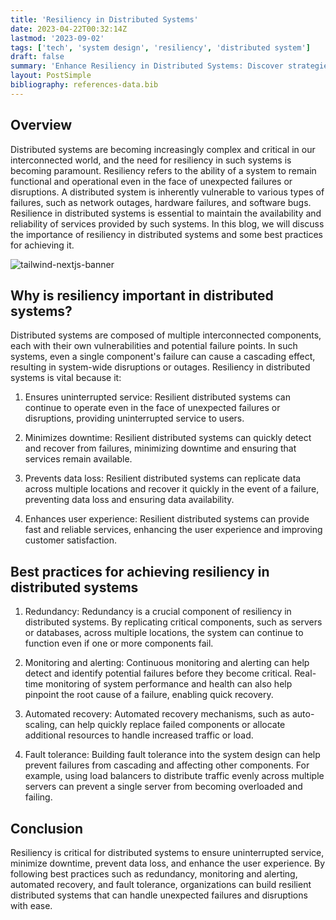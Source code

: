 ```yaml
---
title: 'Resiliency in Distributed Systems'
date: 2023-04-22T00:32:14Z
lastmod: '2023-09-02'
tags: ['tech', 'system design', 'resiliency', 'distributed system']
draft: false
summary: 'Enhance Resiliency in Distributed Systems: Discover strategies, best practices, and tools for building robust and fault-tolerant distributed systems. Explore our tech insights now!'
layout: PostSimple
bibliography: references-data.bib
---
```


<TOCInline toc={props.toc} asDisclosure />

## Overview

Distributed systems are becoming increasingly complex and critical in our interconnected world, and the need for resiliency in such systems is becoming paramount. Resiliency refers to the ability of a system to remain functional and operational even in the face of unexpected failures or disruptions. A distributed system is inherently vulnerable to various types of failures, such as network outages, hardware failures, and software bugs. Resilience in distributed systems is essential to maintain the availability and reliability of services provided by such systems. In this blog, we will discuss the importance of resiliency in distributed systems and some best practices for achieving it.

![tailwind-nextjs-banner](/static/images/Resiliency-in-Distributed-Systems.webp)

## Why is resiliency important in distributed systems?

Distributed systems are composed of multiple interconnected components, each with their own vulnerabilities and potential failure points. In such systems, even a single component's failure can cause a cascading effect, resulting in system-wide disruptions or outages. Resiliency in distributed systems is vital because it:

1. Ensures uninterrupted service: Resilient distributed systems can continue to operate even in the face of unexpected failures or disruptions, providing uninterrupted service to users.

2. Minimizes downtime: Resilient distributed systems can quickly detect and recover from failures, minimizing downtime and ensuring that services remain available.

3. Prevents data loss: Resilient distributed systems can replicate data across multiple locations and recover it quickly in the event of a failure, preventing data loss and ensuring data availability.

4. Enhances user experience: Resilient distributed systems can provide fast and reliable services, enhancing the user experience and improving customer satisfaction.

## Best practices for achieving resiliency in distributed systems

1. Redundancy: Redundancy is a crucial component of resiliency in distributed systems. By replicating critical components, such as servers or databases, across multiple locations, the system can continue to function even if one or more components fail.

2. Monitoring and alerting: Continuous monitoring and alerting can help detect and identify potential failures before they become critical. Real-time monitoring of system performance and health can also help pinpoint the root cause of a failure, enabling quick recovery.

3. Automated recovery: Automated recovery mechanisms, such as auto-scaling, can help quickly replace failed components or allocate additional resources to handle increased traffic or load.

4. Fault tolerance: Building fault tolerance into the system design can help prevent failures from cascading and affecting other components. For example, using load balancers to distribute traffic evenly across multiple servers can prevent a single server from becoming overloaded and failing.

## Conclusion

Resiliency is critical for distributed systems to ensure uninterrupted service, minimize downtime, prevent data loss, and enhance the user experience. By following best practices such as redundancy, monitoring and alerting, automated recovery, and fault tolerance, organizations can build resilient distributed systems that can handle unexpected failures and disruptions with ease.
